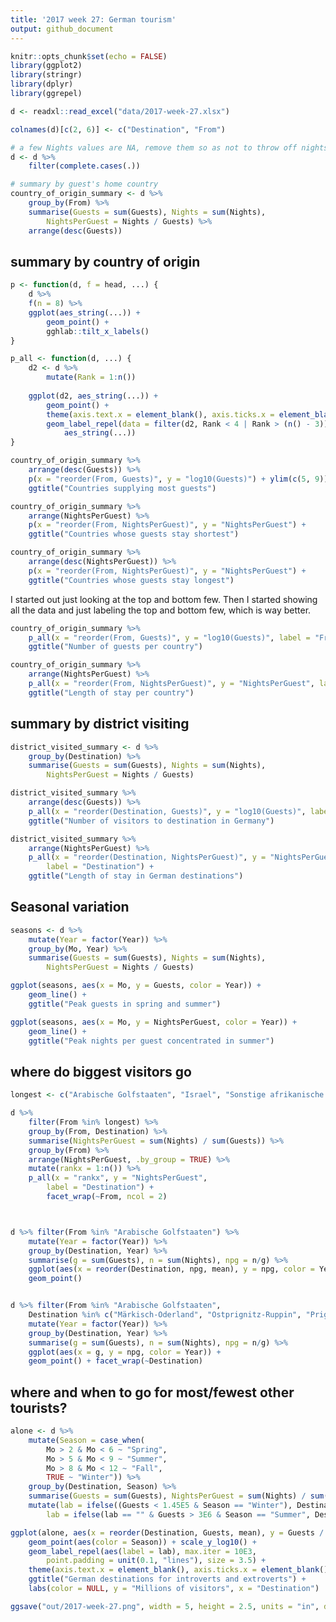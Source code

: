 ```yaml
---
title: '2017 week 27: German tourism'
output: github_document
---
```


```r
knitr::opts_chunk$set(echo = FALSE)
library(ggplot2)
library(stringr)
library(dplyr)
library(ggrepel)
```

```r
d <- readxl::read_excel("data/2017-week-27.xlsx")

colnames(d)[c(2, 6)] <- c("Destination", "From") 

# a few Nights values are NA, remove them so as not to throw off nights per guest
d <- d %>% 
    filter(complete.cases(.))

# summary by guest's home country
country_of_origin_summary <- d %>% 
    group_by(From) %>% 
    summarise(Guests = sum(Guests), Nights = sum(Nights), 
        NightsPerGuest = Nights / Guests) %>% 
    arrange(desc(Guests))
```

## summary by country of origin
```r
p <- function(d, f = head, ...) {
    d %>% 
    f(n = 8) %>% 
    ggplot(aes_string(...)) + 
        geom_point() +  
        gghlab::tilt_x_labels()
}

p_all <- function(d, ...) {
    d2 <- d %>% 
        mutate(Rank = 1:n())
    
    ggplot(d2, aes_string(...)) + 
        geom_point() +  
        theme(axis.text.x = element_blank(), axis.ticks.x = element_blank()) +
        geom_label_repel(data = filter(d2, Rank < 4 | Rank > (n() - 3)), 
            aes_string(...))
}

country_of_origin_summary %>% 
    arrange(desc(Guests)) %>% 
    p(x = "reorder(From, Guests)", y = "log10(Guests)") + ylim(c(5, 9)) + 
    ggtitle("Countries supplying most guests")

country_of_origin_summary %>% 
    arrange(NightsPerGuest) %>% 
    p(x = "reorder(From, NightsPerGuest)", y = "NightsPerGuest") +
    ggtitle("Countries whose guests stay shortest")

country_of_origin_summary %>% 
    arrange(desc(NightsPerGuest)) %>% 
    p(x = "reorder(From, NightsPerGuest)", y = "NightsPerGuest") +
    ggtitle("Countries whose guests stay longest")
```

I started out just looking at the top and bottom few. Then I started showing all the data and just labeling the top and bottom few, which is way better.

```r
country_of_origin_summary %>% 
    p_all(x = "reorder(From, Guests)", y = "log10(Guests)", label = "From") + 
    ggtitle("Number of guests per country")

country_of_origin_summary %>% 
    arrange(NightsPerGuest) %>% 
    p_all(x = "reorder(From, NightsPerGuest)", y = "NightsPerGuest", label = "From") + 
    ggtitle("Length of stay per country")
```

## summary by district visiting
```r
district_visited_summary <- d %>% 
    group_by(Destination) %>% 
    summarise(Guests = sum(Guests), Nights = sum(Nights), 
        NightsPerGuest = Nights / Guests)

district_visited_summary %>% 
    arrange(desc(Guests)) %>% 
    p_all(x = "reorder(Destination, Guests)", y = "log10(Guests)", label = "Destination") + 
    ggtitle("Number of visitors to destination in Germany")

district_visited_summary %>% 
    arrange(NightsPerGuest) %>% 
    p_all(x = "reorder(Destination, NightsPerGuest)", y = "NightsPerGuest", 
        label = "Destination") + 
    ggtitle("Length of stay in German destinations")

```

## Seasonal variation
```r
seasons <- d %>% 
    mutate(Year = factor(Year)) %>% 
    group_by(Mo, Year) %>% 
    summarise(Guests = sum(Guests), Nights = sum(Nights), 
        NightsPerGuest = Nights / Guests) 

ggplot(seasons, aes(x = Mo, y = Guests, color = Year)) + 
    geom_line() +
    ggtitle("Peak guests in spring and summer")

ggplot(seasons, aes(x = Mo, y = NightsPerGuest, color = Year)) + 
    geom_line() + 
    ggtitle("Peak nights per guest concentrated in summer")
```

## where do biggest visitors go
```r
longest <- c("Arabische Golfstaaten", "Israel", "Sonstige afrikanische Länder")

d %>% 
    filter(From %in% longest) %>% 
    group_by(From, Destination) %>% 
    summarise(NightsPerGuest = sum(Nights) / sum(Guests)) %>% 
    group_by(From) %>% 
    arrange(NightsPerGuest, .by_group = TRUE) %>% 
    mutate(rankx = 1:n()) %>% 
    p_all(x = "rankx", y = "NightsPerGuest", 
        label = "Destination") + 
        facet_wrap(~From, ncol = 2)



d %>% filter(From %in% "Arabische Golfstaaten") %>% 
    mutate(Year = factor(Year)) %>% 
    group_by(Destination, Year) %>% 
    summarise(g = sum(Guests), n = sum(Nights), npg = n/g) %>% 
    ggplot(aes(x = reorder(Destination, npg, mean), y = npg, color = Year)) + 
    geom_point()


d %>% filter(From %in% "Arabische Golfstaaten", 
    Destination %in% c("Märkisch-Oderland", "Ostprignitz-Ruppin", "Prignitz")) %>% 
    mutate(Year = factor(Year)) %>% 
    group_by(Destination, Year) %>% 
    summarise(g = sum(Guests), n = sum(Nights), npg = n/g) %>% 
    ggplot(aes(x = g, y = npg, color = Year)) + 
    geom_point() + facet_wrap(~Destination)


```

## where and when to go for most/fewest other tourists? 
```r
alone <- d %>% 
    mutate(Season = case_when(
        Mo > 2 & Mo < 6 ~ "Spring", 
        Mo > 5 & Mo < 9 ~ "Summer", 
        Mo > 8 & Mo < 12 ~ "Fall", 
        TRUE ~ "Winter")) %>% 
    group_by(Destination, Season) %>% 
    summarise(Guests = sum(Guests), NightsPerGuest = sum(Nights) / sum(Guests)) %>% 
    mutate(lab = ifelse((Guests < 1.45E5 & Season == "Winter"), Destination, ""), 
        lab = ifelse(lab == "" & Guests > 3E6 & Season == "Summer", Destination, lab))

ggplot(alone, aes(x = reorder(Destination, Guests, mean), y = Guests / 1E6)) + 
    geom_point(aes(color = Season)) + scale_y_log10() + 
    geom_label_repel(aes(label = lab), max.iter = 10E3, 
        point.padding = unit(0.1, "lines"), size = 3.5) + 
    theme(axis.text.x = element_blank(), axis.ticks.x = element_blank()) + 
    ggtitle("German destinations for introverts and extroverts") +
    labs(color = NULL, y = "Millions of visitors", x = "Destination")

ggsave("out/2017-week-27.png", width = 5, height = 2.5, units = "in", dpi = 303)
```